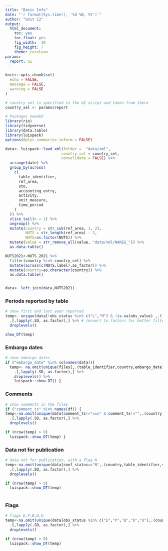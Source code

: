```yaml
---
title: "Basic Info"
date: "`r format(Sys.time(), '%d %B, %Y')`"
author: "Unit C2"
output:
  html_document: 
    toc: yes
    toc_float: yes
    fig_width:  10
    fig_height: 7
    theme: cerulean
params:
  report: SI
---
```


```r
knitr::opts_chunk$set(
  echo = FALSE,
  message = FALSE,
  warning = FALSE
)
```

```r
# country sel is specified in the UI script and taken from there
country_sel <- params$report
```

```r
# Packages needed
library(rio)
library(tidyverse)
library(data.table)
library(luispack)
options(dplyr.summarise.inform = FALSE)
```

```r
data<- luispack::load_xml(folder =  "data/xml",
                         country_sel = country_sel,
                         consolidate = FALSE) %>%
  arrange(date) %>%
  group_by(across(
    c(
      table_identifier,
      ref_area,
      sto,
      accounting_entry,
      activity,
      unit_measure,
      time_period
    )
  )) %>%
  slice_tail(n = 1) %>%
  ungroup() %>%
  mutate(country = str_sub(ref_area, 1, 2),
         NUTS = str_length(ref_area) - 2,
         NUTS=as.factor(NUTS)) %>%
  mutate(value = str_remove_all(value, "data/xml/NAREG_")) %>% 
  as.data.table()

NUTS2021<-NUTS_2021 %>% 
  filter(country %in% country_sel) %>% 
  mutate(across(c(NUTS,label),as_factor)) %>% 
  mutate(country=as.character(country)) %>% 
  as.data.table()


data<- left_join(data,NUTS2021)
```

### Periods reported by table

```r
# show first and last year reported
temp<- unique(data[!obs_status %in% c("L","M") & !is.na(obs_value) ,.(first = min(time_period), last = max(time_period)),by =.(table_identifier,country,sto,accounting_entry,unit_measure)])%>% 
  .[,lapply(.SD, as.factor),] %>% # convert to factors for better filtering
  droplevels()

show_DT(temp)
```

### Embargo dates

```r
# show embargo dates
if ("embargo_date" %in% colnames(data)){
  temp<- na.omit(unique(files[,.(table_identifier,country,embargo_date)])) %>% 
    .[,lapply(.SD, as.factor),] %>% 
    droplevels() %>% 
    luispack::show_DT() }

```

### Comments

```r
# show comments in the files
if ("comment_ts" %in% names(df)) {
temp<-na.omit(unique(data[comment_ts!="xxx" & comment_ts!="",.(country,table_identifier,comment_ts)])) %>%   
  .[,lapply(.SD, as.factor),] %>% 
  droplevels()

if (nrow(temp) > 0)
  luispack::show_DT(temp) }
```

### Data not for publication

```r
# data not for publication, with a flag N
temp<-na.omit(unique(data[conf_status=="N",.(country,table_identifier,sto,activity,unit_measure,conf_status)]))%>% 
  .[,lapply(.SD, as.factor),] %>% 
  droplevels()

if (nrow(temp) > 0)
  luispack::show_DT(temp) 
 
```

### Flags

```r
# flags E,P,B,D,U
temp<-na.omit(unique(data[obs_status %in% c("E","P","B","D","U"),.(country,table_identifier,sto,unit_measure,obs_status,time_period)])) %>% 
  .[,lapply(.SD, as.factor),] %>% 
  droplevels()  

if (nrow(temp) > 0)
  luispack::show_DT(temp) 
```
